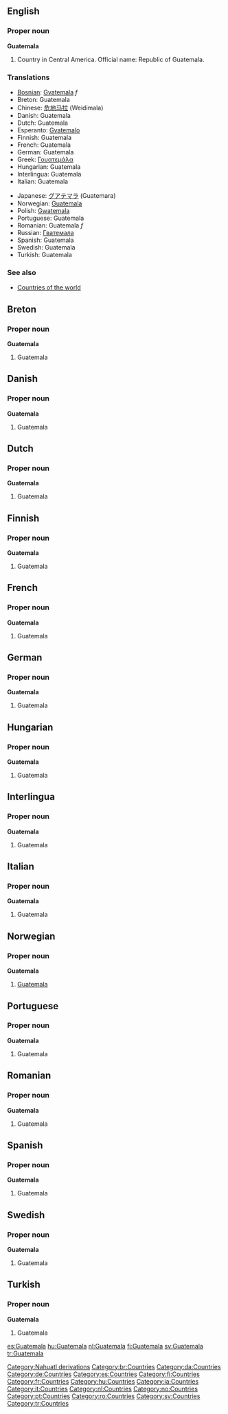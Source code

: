 ==English==

===Proper noun===
'''Guatemala'''
{{wikipedia}}
# Country in Central America. Official name: Republic of Guatemala.

===Translations===
{{top}}
*[[Bosnian]]: [[Gvatemala]] ''f''
*Breton: Guatemala
*Chinese: [[危地马拉]] (Weidimala)
*Danish: Guatemala
*Dutch: Guatemala
*Esperanto: [[Gvatemalo]]
*Finnish: Guatemala
*French: Guatemala
*German: Guatemala
*Greek: [[Γουατεμάλα]]
*Hungarian: Guatemala
*Interlingua: Guatemala
*Italian: Guatemala
{{mid}}
*Japanese: [[グアテマラ]] (Guatemara)
*Norwegian: [[#Norwegian|Guatemala]]
*Polish: [[Gwatemala]]
*Portuguese: Guatemala
*Romanian: Guatemala ''f''
*Russian: [[Гватемала]]
*Spanish: Guatemala
*Swedish: Guatemala
*Turkish: Guatemala
{{bottom}}

===See also===
* [[Countries of the world]]

[[Category:Nahuatl derivations]]

==Breton==
===Proper noun===
'''Guatemala'''
#Guatemala

==Danish==
===Proper noun===
'''Guatemala'''
#Guatemala

==Dutch==
===Proper noun===
'''Guatemala'''
#Guatemala

==Finnish==
===Proper noun===
'''Guatemala'''
#Guatemala

==French==
===Proper noun===
'''Guatemala'''
#Guatemala

==German==
===Proper noun===
'''Guatemala'''
#Guatemala

==Hungarian==
===Proper noun===
'''Guatemala'''
#Guatemala

==Interlingua==
===Proper noun===
'''Guatemala'''
#Guatemala

==Italian==
===Proper noun===
'''Guatemala'''
#Guatemala

==Norwegian==
===Proper noun===
'''Guatemala'''
#[[#English|Guatemala]]

==Portuguese==
===Proper noun===
'''Guatemala'''
#Guatemala

==Romanian==
===Proper noun===
'''Guatemala'''
#Guatemala

==Spanish==
===Proper noun===
'''Guatemala'''
#Guatemala

==Swedish==
===Proper noun===
'''Guatemala'''
#Guatemala

==Turkish==
===Proper noun===
'''Guatemala'''
#Guatemala

[[Category:br:Countries]]
[[Category:da:Countries]]
[[Category:de:Countries]]
[[Category:es:Countries]]
[[Category:fi:Countries]]
[[Category:fr:Countries]]
[[Category:hu:Countries]]
[[Category:ia:Countries]]
[[Category:it:Countries]]
[[Category:nl:Countries]]
[[Category:no:Countries]]
[[Category:pt:Countries]]
[[Category:ro:Countries]]
[[Category:sv:Countries]]
[[Category:tr:Countries]]

[[es:Guatemala]]
[[hu:Guatemala]]
[[nl:Guatemala]]
[[fi:Guatemala]]
[[sv:Guatemala]]
[[tr:Guatemala]]